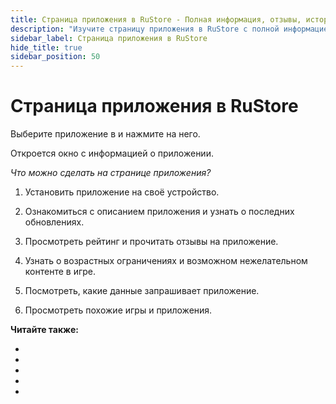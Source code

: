 ```yaml
---
title: Страница приложения в RuStore - Полная информация, отзывы, история версий
description: "Изучите страницу приложения в RuStore с полной информацией: иконка, разработчик, возрастное ограничение, размер, установка/обновление, категории, видео, описание, история версий, рейтинг и отзывы. Принимайте осознанные решения перед установкой."
sidebar_label: Страница приложения в RuStore
hide_title: true
sidebar_position: 50
---
```


# Страница приложения в RuStore

Выберите приложение в  и нажмите на него.

Откроется окно с информацией о приложении.

*Что можно сделать на странице приложения?*

1. Установить приложение на своё устройство. 




2. Ознакомиться с описанием приложения и узнать о последних обновлениях.



3. Просмотреть рейтинг и прочитать отзывы на приложение.



4. Узнать о возрастных ограничениях и возможном нежелательном контенте в игре.



5. Посмотреть, какие данные запрашивает приложение.



6. Просмотреть похожие игры и приложения.






**Читайте также:**


- 

- 

- 

- 

- 
